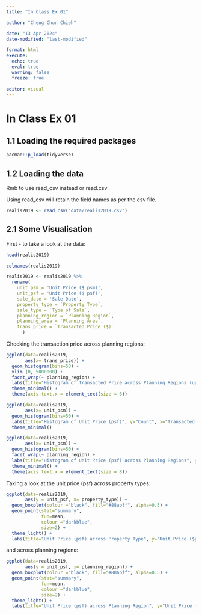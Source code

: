 ```yaml
---
title: "In Class Ex 01"

author: "Cheng Chun Chieh"

date: "13 Apr 2024"
date-modified: "last-modified"

format: html
execute: 
  echo: true
  eval: true
  warning: false
  freeze: true
  
editor: visual
---
```


# In Class Ex 01

## 1.1 Loading the required packages

```r
pacman::p_load(tidyverse)
```

## 1.2 Loading the data

Rmb to use read_csv instead or read.csv

Using read_csv will retain the field names as per the csv file.

```r
realis2019 <- read_csv("data/realis2019.csv")
```

## 2.1 Some Visualisation

First - to take a look at the data:

```r
head(realis2019)
```

```r
colnames(realis2019)
```

```r

realis2019 <- realis2019 %>% 
  rename(
    unit_psm = 'Unit Price ($ psm)',
    unit_psf = 'Unit Price ($ psf)',
    sale_date = 'Sale Date',
    property_type = `Property Type`,
    sale_type = `Type of Sale`,
    planning_region = `Planning Region`,
    planning_area = `Planning Area`,
    trans_price = `Transacted Price ($)`
      )
```

Checking the transaction price across planning regions:

```r
ggplot(data=realis2019, 
       aes(x= trans_price)) +
  geom_histogram(bins=50) +
  xlim (0, 5000000) +
  facet_wrap(~ planning_region) +
  labs(title="Histogram of Transacted Price across Planning Regions (up to $5M)", y="Count", x="Transacted Price ($)")+
  theme_minimal() +
  theme(axis.text.x = element_text(size = 6))
```

```r

ggplot(data=realis2019, 
       aes(x= unit_psm)) +
  geom_histogram(bins=50) +
  labs(title="Histogram of Unit Price (psf)", y="Count", x="Transacted Price ($)") +
  theme_minimal()

```

```r
ggplot(data=realis2019, 
       aes(x= unit_psm)) +
  geom_histogram(bins=50) +
  facet_wrap(~ planning_region) +
  labs(title="Histogram of Unit Price (psf) across Planning Regions", y="Count", x="Transacted Price ($)")+
  theme_minimal() +
  theme(axis.text.x = element_text(size = 8))
```

Taking a look at the unit price (psf) across property types:

```r

ggplot(data=realis2019, 
       aes(y = unit_psf, x= property_type)) +
  geom_boxplot(colour ="black", fill="#88abff", alpha=0.5) +
  geom_point(stat="summary",        
             fun=mean,           
             colour ="darkblue",          
             size=2) +
  theme_light() +
  labs(title="Unit Price (psf) across Property Type", y="Unit Price ($psf)", x="Property Type")
```

and across planning regions:

```r

ggplot(data=realis2019, 
       aes(y = unit_psf, x= planning_region)) +
  geom_boxplot(colour ="black", fill="#88abff", alpha=0.5) +
  geom_point(stat="summary",        
             fun=mean,           
             colour ="darkblue",          
             size=2) +
  theme_light() +
  labs(title="Unit Price (psf) across Planning Region", y="Unit Price ($psf)", x="Planning Region")
```
